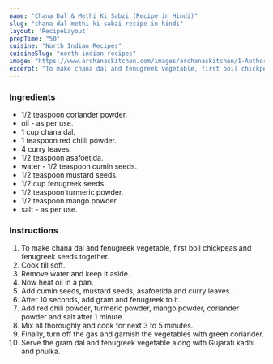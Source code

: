 ---
name: "Chana Dal & Methi Ki Sabzi (Recipe in Hindi)"
slug: "chana-dal-methi-ki-sabzi-recipe-in-hindi"
layout: 'RecipeLayout'
prepTime: "50"
cuisine: "North Indian Recipes"
cuisineSlug: "north-indian-recipes"
image: "https://www.archanaskitchen.com/images/archanaskitchen/1-Author/Pooja_Thakur/Chana_Dal__Methi_Ki_Sabzi.jpg"
excerpt: "To make chana dal and fenugreek vegetable, first boil chickpeas and fenugreek seeds together"
---

### Ingredients

-  1/2 teaspoon coriander powder.
-  oil - as per use.
- 1 cup chana dal.
-  1 teaspoon red chilli powder.
-  4 curry leaves.
-  1/2 teaspoon asafoetida.
-  water - 1/2 teaspoon cumin seeds.
-  1/2 teaspoon mustard seeds.
-  1/2 cup fenugreek seeds.
-  1/2 teaspoon turmeric powder.
-  1/2 teaspoon mango powder.
-  salt - as per use.

### Instructions

1. To make chana dal and fenugreek vegetable, first boil chickpeas and fenugreek seeds together.
1. Cook till soft.
1. Remove water and keep it aside.
1. Now heat oil in a pan.
1. Add cumin seeds, mustard seeds, asafoetida and curry leaves.
1. After 10 seconds, add gram and fenugreek to it.
1. Add red chili powder, turmeric powder, mango powder, coriander powder and salt after 1 minute.
1. Mix all thoroughly and cook for next 3 to 5 minutes.
1. Finally, turn off the gas and garnish the vegetables with green coriander.
1. Serve the gram dal and fenugreek vegetable along with Gujarati kadhi and phulka.
